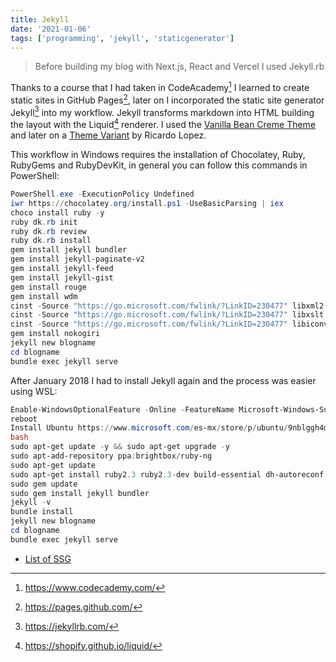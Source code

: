 ```yaml
---
title: Jekyll
date: '2021-01-06'
tags: ['programming', 'jekyll', 'staticgenerator']
---
```


> Before building my blog with Next.js, React and Vercel I used Jekyll.rb

Thanks to a course that I had taken in CodeAcademy[^1] I learned to create static sites in GitHub Pages[^2], later on I incorporated the static site generator Jekyll[^3] into my workflow. Jekyll transforms markdown into HTML building the layout with the Liquid[^4] renderer. I used the [Vanilla Bean Creme Theme](http://richbray.me/frap/) and later on a [Theme Variant](http://ricardolopes.net/) by Ricardo Lopez.

This workflow in Windows requires the installation of Chocolatey, Ruby, RubyGems and RubyDevKit, in general you can follow this commands in PowerShell:

```powershell
PowerShell.exe -ExecutionPolicy Undefined
iwr https://chocolatey.org/install.ps1 -UseBasicParsing | iex
choco install ruby -y
ruby dk.rb init
ruby dk.rb review
ruby dk.rb install
gem install jekyll bundler
gem install jekyll-paginate-v2
gem install jekyll-feed
gem install jekyll-gist
gem install rouge
gem install wdm
cinst -Source "https://go.microsoft.com/fwlink/?LinkID=230477" libxml2
cinst -Source "https://go.microsoft.com/fwlink/?LinkID=230477" libxslt
cinst -Source "https://go.microsoft.com/fwlink/?LinkID=230477" libiconv
gem install nokogiri
jekyll new blogname
cd blogname
bundle exec jekyll serve
```

After January 2018 I had to install Jekyll again and the process was easier using WSL:

``` powershell
Enable-WindowsOptionalFeature -Online -FeatureName Microsoft-Windows-Subsystem-Linux
reboot
Install Ubuntu https://www.microsoft.com/es-mx/store/p/ubuntu/9nblggh4msv6?rtc=1
bash
sudo apt-get update -y && sudo apt-get upgrade -y
sudo apt-add-repository ppa:brightbox/ruby-ng
sudo apt-get update
sudo apt-get install ruby2.3 ruby2.3-dev build-essential dh-autoreconf
sudo gem update
sudo gem install jekyll bundler
jekyll -v
bundle install
jekyll new blogname
cd blogname
bundle exec jekyll serve
```

* [List of SSG](https://github.com/myles/awesome-static-generators)

[^1]: https://www.codecademy.com/
[^2]: https://pages.github.com/
[^3]: https://jekyllrb.com/
[^4]: https://shopify.github.io/liquid/

